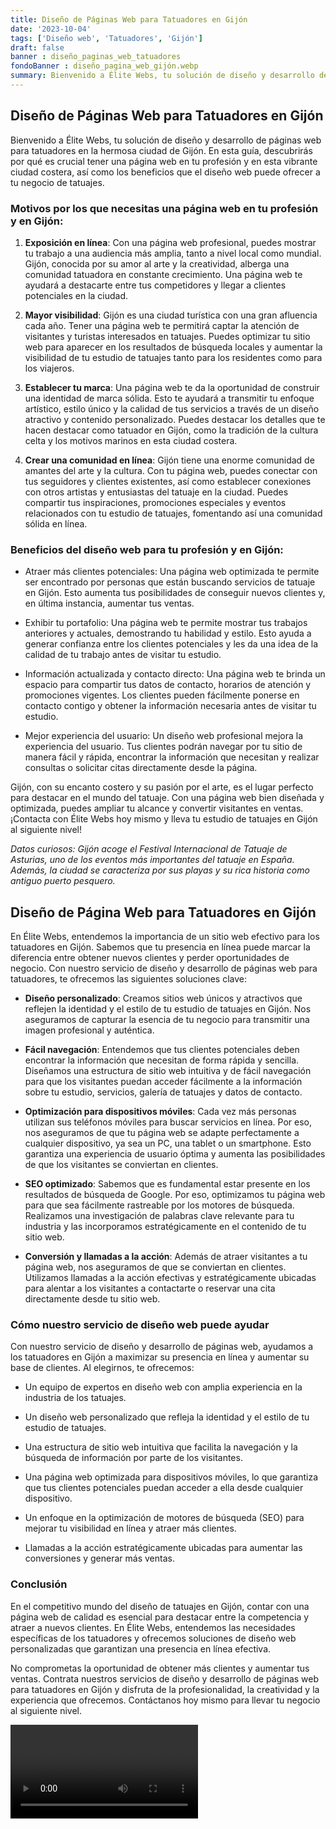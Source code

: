 ```yaml
---
title: Diseño de Páginas Web para Tatuadores en Gijón
date: '2023-10-04'
tags: ['Diseño web', 'Tatuadores', 'Gijón']
draft: false
banner : diseño_paginas_web_tatuadores
fondoBanner : diseño_pagina_web_gijón.webp
summary: Bienvenido a Élite Webs, tu solución de diseño y desarrollo de páginas web para tatuadores en la hermosa ciudad de Gijón. En esta guía, descubrirás por qué es crucial tener una página web en tu profesión y en esta vibrante ciudad costera, así como los beneficios que el diseño web puede ofrecer a tu negocio de tatuajes.
---
```


## Diseño de Páginas Web para Tatuadores en Gijón

Bienvenido a Élite Webs, tu solución de diseño y desarrollo de páginas web para tatuadores en la hermosa ciudad de Gijón. En esta guía, descubrirás por qué es crucial tener una página web en tu profesión y en esta vibrante ciudad costera, así como los beneficios que el diseño web puede ofrecer a tu negocio de tatuajes.

### Motivos por los que necesitas una página web en tu profesión y en Gijón:

1. **Exposición en línea**: Con una página web profesional, puedes mostrar tu trabajo a una audiencia más amplia, tanto a nivel local como mundial. Gijón, conocida por su amor al arte y la creatividad, alberga una comunidad tatuadora en constante crecimiento. Una página web te ayudará a destacarte entre tus competidores y llegar a clientes potenciales en la ciudad.

2. **Mayor visibilidad**: Gijón es una ciudad turística con una gran afluencia cada año. Tener una página web te permitirá captar la atención de visitantes y turistas interesados en tatuajes. Puedes optimizar tu sitio web para aparecer en los resultados de búsqueda locales y aumentar la visibilidad de tu estudio de tatuajes tanto para los residentes como para los viajeros.

3. **Establecer tu marca**: Una página web te da la oportunidad de construir una identidad de marca sólida. Esto te ayudará a transmitir tu enfoque artístico, estilo único y la calidad de tus servicios a través de un diseño atractivo y contenido personalizado. Puedes destacar los detalles que te hacen destacar como tatuador en Gijón, como la tradición de la cultura celta y los motivos marinos en esta ciudad costera.

4. **Crear una comunidad en línea**: Gijón tiene una enorme comunidad de amantes del arte y la cultura. Con tu página web, puedes conectar con tus seguidores y clientes existentes, así como establecer conexiones con otros artistas y entusiastas del tatuaje en la ciudad. Puedes compartir tus inspiraciones, promociones especiales y eventos relacionados con tu estudio de tatuajes, fomentando así una comunidad sólida en línea.

### Beneficios del diseño web para tu profesión y en Gijón:

- Atraer más clientes potenciales: Una página web optimizada te permite ser encontrado por personas que están buscando servicios de tatuaje en Gijón. Esto aumenta tus posibilidades de conseguir nuevos clientes y, en última instancia, aumentar tus ventas.

- Exhibir tu portafolio: Una página web te permite mostrar tus trabajos anteriores y actuales, demostrando tu habilidad y estilo. Esto ayuda a generar confianza entre los clientes potenciales y les da una idea de la calidad de tu trabajo antes de visitar tu estudio.

- Información actualizada y contacto directo: Una página web te brinda un espacio para compartir tus datos de contacto, horarios de atención y promociones vigentes. Los clientes pueden fácilmente ponerse en contacto contigo y obtener la información necesaria antes de visitar tu estudio.

- Mejor experiencia del usuario: Un diseño web profesional mejora la experiencia del usuario. Tus clientes podrán navegar por tu sitio de manera fácil y rápida, encontrar la información que necesitan y realizar consultas o solicitar citas directamente desde la página.

Gijón, con su encanto costero y su pasión por el arte, es el lugar perfecto para destacar en el mundo del tatuaje. Con una página web bien diseñada y optimizada, puedes ampliar tu alcance y convertir visitantes en ventas. ¡Contacta con Élite Webs hoy mismo y lleva tu estudio de tatuajes en Gijón al siguiente nivel!

*Datos curiosos: Gijón acoge el Festival Internacional de Tatuaje de Asturias, uno de los eventos más importantes del tatuaje en España. Además, la ciudad se caracteriza por sus playas y su rica historia como antiguo puerto pesquero.*

<GifSeo />

<Cta />

## Diseño de Página Web para Tatuadores en Gijón

En Élite Webs, entendemos la importancia de un sitio web efectivo para los tatuadores en Gijón. Sabemos que tu presencia en línea puede marcar la diferencia entre obtener nuevos clientes y perder oportunidades de negocio. Con nuestro servicio de diseño y desarrollo de páginas web para tatuadores, te ofrecemos las siguientes soluciones clave:

- **Diseño personalizado**: Creamos sitios web únicos y atractivos que reflejen la identidad y el estilo de tu estudio de tatuajes en Gijón. Nos aseguramos de capturar la esencia de tu negocio para transmitir una imagen profesional y auténtica.

- **Fácil navegación**: Entendemos que tus clientes potenciales deben encontrar la información que necesitan de forma rápida y sencilla. Diseñamos una estructura de sitio web intuitiva y de fácil navegación para que los visitantes puedan acceder fácilmente a la información sobre tu estudio, servicios, galería de tatuajes y datos de contacto.

- **Optimización para dispositivos móviles**: Cada vez más personas utilizan sus teléfonos móviles para buscar servicios en línea. Por eso, nos aseguramos de que tu página web se adapte perfectamente a cualquier dispositivo, ya sea un PC, una tablet o un smartphone. Esto garantiza una experiencia de usuario óptima y aumenta las posibilidades de que los visitantes se conviertan en clientes.

- **SEO optimizado**: Sabemos que es fundamental estar presente en los resultados de búsqueda de Google. Por eso, optimizamos tu página web para que sea fácilmente rastreable por los motores de búsqueda. Realizamos una investigación de palabras clave relevante para tu industria y las incorporamos estratégicamente en el contenido de tu sitio web.

- **Conversión y llamadas a la acción**: Además de atraer visitantes a tu página web, nos aseguramos de que se conviertan en clientes. Utilizamos llamadas a la acción efectivas y estratégicamente ubicadas para alentar a los visitantes a contactarte o reservar una cita directamente desde tu sitio web.

### Cómo nuestro servicio de diseño web puede ayudar

Con nuestro servicio de diseño y desarrollo de páginas web, ayudamos a los tatuadores en Gijón a maximizar su presencia en línea y aumentar su base de clientes. Al elegirnos, te ofrecemos:

- Un equipo de expertos en diseño web con amplia experiencia en la industria de los tatuajes.

- Un diseño web personalizado que refleja la identidad y el estilo de tu estudio de tatuajes.

- Una estructura de sitio web intuitiva que facilita la navegación y la búsqueda de información por parte de los visitantes.

- Una página web optimizada para dispositivos móviles, lo que garantiza que tus clientes potenciales puedan acceder a ella desde cualquier dispositivo.

- Un enfoque en la optimización de motores de búsqueda (SEO) para mejorar tu visibilidad en línea y atraer más clientes.

- Llamadas a la acción estratégicamente ubicadas para aumentar las conversiones y generar más ventas.

### Conclusión

En el competitivo mundo del diseño de tatuajes en Gijón, contar con una página web de calidad es esencial para destacar entre la competencia y atraer a nuevos clientes. En Élite Webs, entendemos las necesidades específicas de los tatuadores y ofrecemos soluciones de diseño web personalizadas que garantizan una presencia en línea efectiva.

No comprometas la oportunidad de obtener más clientes y aumentar tus ventas. Contrata nuestros servicios de diseño y desarrollo de páginas web para tatuadores en Gijón y disfruta de la profesionalidad, la creatividad y la experiencia que ofrecemos. Contáctanos hoy mismo para llevar tu negocio al siguiente nivel.

<Video />

<CtaBot job='Tatuadores' city='Gijón'/>

<Gmaps query='Gijón+españa+maps' />